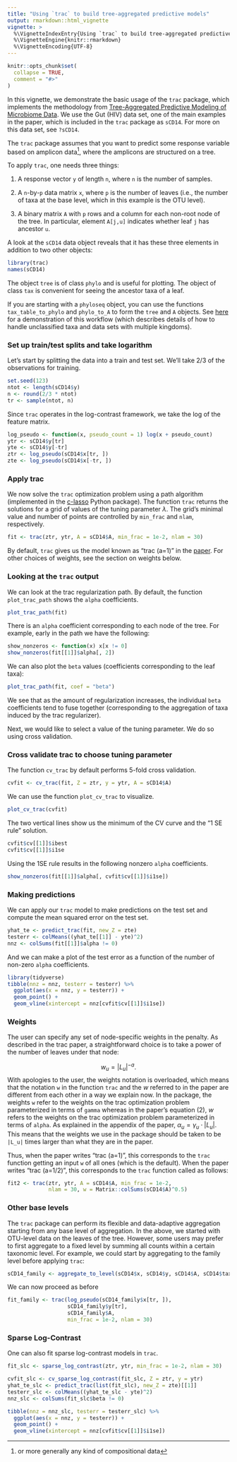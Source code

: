 ```yaml
---
title: "Using `trac` to build tree-aggregated predictive models"
output: rmarkdown::html_vignette
vignette: >
  %\VignetteIndexEntry{Using `trac` to build tree-aggregated predictive models}
  %\VignetteEngine{knitr::rmarkdown}
  %\VignetteEncoding{UTF-8}
---
```


<!--
To knit this vignette, I ran the following within an R console:

rmarkdown::render("trac-example.Rmd")

-->

```r
knitr::opts_chunk$set(
  collapse = TRUE,
  comment = "#>"
)
```

In this vignette, we demonstrate the basic usage of the `trac` package, which implements the methodology from [Tree-Aggregated Predictive Modeling of Microbiome Data](https://www.biorxiv.org/content/10.1101/2020.09.01.277632v1.full).  We use the Gut (HIV) data set, one of the main examples in the paper, which is included in the `trac` package as `sCD14`.  For more on this data set, see `?sCD14`.

The `trac` package assumes that you want to predict some response variable based on amplicon data^[or more generally any kind of compositional data], where the amplicons are structured on a tree.

To apply `trac`, one needs three things:

1. A response vector `y` of length `n`, where `n` is the number of samples.

2. A `n`-by-`p` data matrix `x`, where `p` is the number of leaves (i.e., the number of taxa at the base level, which in this example is the OTU level).

3. A binary matrix `A` with `p` rows and a column for each non-root node of the tree.  In particular, element `A[j,u]` indicates whether leaf `j` has ancestor `u`.

A look at the `sCD14` data object reveals that it has these three elements in addition to two other objects:

```r
library(trac)
names(sCD14)
```

The object `tree` is of class `phylo` and is useful for plotting.  The object of class `tax` is convenient for seeing the ancestor taxa of a leaf.

If you are starting with a `phyloseq` object, you can use the functions `tax_table_to_phylo` and `phylo_to_A` to form the `tree` and `A` objects.  See [here]() for a demonstration of this workflow (which describes details of how to handle unclassified taxa and data sets with multiple kingdoms).

### Set up train/test splits and take logarithm

Let's start by splitting the data into a train and test set.  We'll take 2/3 of the observations for training.

```r
set.seed(123)
ntot <- length(sCD14$y)
n <- round(2/3 * ntot)
tr <- sample(ntot, n)
```

Since `trac` operates in the log-contrast framework, we take the log of the feature matrix.

```r
log_pseudo <- function(x, pseudo_count = 1) log(x + pseudo_count)
ytr <- sCD14$y[tr]
yte <- sCD14$y[-tr]
ztr <- log_pseudo(sCD14$x[tr, ])
zte <- log_pseudo(sCD14$x[-tr, ])
```

### Apply trac

We now solve the `trac` optimization problem using a path algorithm (implemented in the [c-lasso](https://c-lasso.readthedocs.io/en/latest/) Python package).  The function `trac` returns the solutions for a grid of values of the tuning parameter $\lambda$.  The grid's minimal value and number of points are controlled by `min_frac` and `nlam`, respectively.

```r
fit <- trac(ztr, ytr, A = sCD14$A, min_frac = 1e-2, nlam = 30)
```
By default, `trac` gives us the model known as "trac (a=1)" in the [paper](https://www.biorxiv.org/content/10.1101/2020.09.01.277632v1.full).  For other choices of weights, see the section on weights below.

### Looking at the `trac` output

We can look at the trac regularization path.  By default, the function `plot_trac_path` shows the `alpha` coefficients.

```r
plot_trac_path(fit)
```

There is an `alpha` coefficient corresponding to each node of the tree. For example, early in the path we have the following:

```r
show_nonzeros <- function(x) x[x != 0]
show_nonzeros(fit[[1]]$alpha[, 2])
```

We can also plot the `beta` values (coefficients corresponding to the leaf taxa):

```r
plot_trac_path(fit, coef = "beta")
```

We see that as the amount of regularization increases, the individual `beta` coefficients tend to fuse together (corresponding to the aggregation of taxa induced by the trac regularizer).

Next, we would like to select a value of the tuning parameter.  We do so using cross validation.


### Cross validate trac to choose tuning parameter

The function `cv_trac` by default performs 5-fold cross validation.

```r
cvfit <- cv_trac(fit, Z = ztr, y = ytr, A = sCD14$A)
```

We can use the function `plot_cv_trac` to visualize.

```r
plot_cv_trac(cvfit)
```

The two vertical lines show us the minimum of the CV curve and the "1 SE rule" solution.

```r
cvfit$cv[[1]]$ibest
cvfit$cv[[1]]$i1se
```

Using the 1SE rule results in the following nonzero `alpha` coefficients.

```r
show_nonzeros(fit[[1]]$alpha[, cvfit$cv[[1]]$i1se])
```
### Making predictions

We can apply our `trac` model to make predictions on the test set and compute the mean squared error on the test set.

```r
yhat_te <- predict_trac(fit, new_Z = zte)
testerr <- colMeans((yhat_te[[1]] - yte)^2)
nnz <- colSums(fit[[1]]$alpha != 0)
```

And we can make a plot of the test error as a function of the number of non-zero `alpha` coefficients.

```r
library(tidyverse)
tibble(nnz = nnz, testerr = testerr) %>% 
  ggplot(aes(x = nnz, y = testerr)) + 
  geom_point() +
  geom_vline(xintercept = nnz[cvfit$cv[[1]]$i1se])
```

### Weights

The user can specify any set of node-specific weights in the penalty.  As described in the trac paper, a straightforward choice is to take a power of the number of leaves under that node:

$$
w_u=|L_u|^{-a}.
$$
With apologies to the user, the weights notation is overloaded, which means that the notation `w` in the function `trac` and the $w$ referred to in the paper are different from each other in a way we explain now.  In the package, the weights `w` refer to the weights on the trac optimization problem parameterized in terms of `gamma` whereas in the paper's equation (2), $w$ refers to the weights on the trac optimization problem parameterized in terms of `alpha`.  As explained in the appendix of the paper, $\alpha_u=\gamma_u\cdot|L_u|$.  This means that the weights we use in the package should be taken to be `|L_u|` times larger than what they are in the paper.

Thus, when the paper writes "trac (a=1)", this corresponds to the `trac` function getting an input `w` of all ones (which is the default).  When the paper writes "trac (a=1/2)", this corresponds to the `trac` function called as follows:

```r
fit2 <- trac(ztr, ytr, A = sCD14$A, min_frac = 1e-2,
             nlam = 30, w = Matrix::colSums(sCD14$A)^0.5)
```


### Other base levels

The `trac` package can perform its flexible and data-adaptive aggregation starting from any base level of aggregation.  In the above, we started with OTU-level data on the leaves of the tree.  However, some users may prefer to first aggregate to a fixed level by summing all counts within a certain taxonomic level.  For example, we could start by aggregating to the family level before applying `trac`:

```r
sCD14_family <- aggregate_to_level(sCD14$x, sCD14$y, sCD14$A, sCD14$tax, level = 6, collapse = TRUE)
```

We can now proceed as before

```r
fit_family <- trac(log_pseudo(sCD14_family$x[tr, ]),
                   sCD14_family$y[tr],
                   sCD14_family$A, 
                   min_frac = 1e-2, nlam = 30)
```

### Sparse Log-Contrast

One can also fit sparse log-contrast models in `trac`.

```r
fit_slc <- sparse_log_contrast(ztr, ytr, min_frac = 1e-2, nlam = 30)
```

```r
cvfit_slc <- cv_sparse_log_contrast(fit_slc, Z = ztr, y = ytr)
yhat_te_slc <- predict_trac(list(fit_slc), new_Z = zte)[[1]]
testerr_slc <- colMeans((yhat_te_slc - yte)^2)
nnz_slc <- colSums(fit_slc$beta != 0)
```

```r
tibble(nnz = nnz_slc, testerr = testerr_slc) %>% 
  ggplot(aes(x = nnz, y = testerr)) + 
  geom_point() +
  geom_vline(xintercept = nnz[cvfit$cv[[1]]$i1se])
```

